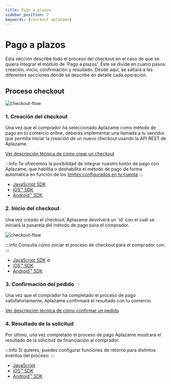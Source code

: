 ```yaml
---
title: Pago a plazos
sidebar_position: 2
keywords: [checkout aplazame]
---
```


# Pago a plazos
Esta sección describe todo el proceso del checkout en el caso de que se quiera integrar el módulo de 'Pago a plazos'. Éste se divide en cuatro pasos: creación, inicio, confirmación y resultado. Desde aquí, se saltará a las diferentes secciones dónde se describe en detalle cada operación.

## Proceso checkout
![checkout-flow](/img/checkout-integration-flow-es.svg)


### 1. Creación del checkout
Una vez que el comprador ha seleccionado Aplazame como método de pago en tu comercio online, deberás implementar una llamada a tu servidor que permita iniciar la creación de un nuevo checkout usando la API REST de Aplazame.


[Ver descripción técnica de cómo crear un checkout](../checkout-creation/)

:::info
Te ofrecemos la posibilidad de integrar nuestro botón de pago con Aplazame, que habilita o deshabilita el método de pago de forma automática en función de los [límites configurados en tu cuenta](https://ayuda.aplazame.com/hc/es-es/articles/360014973600--C%C3%B3mo-configurar-el-widget-de-Aplazame-en-tu-tienda-)
:::


* [JavaScript SDK](../sdk-javascript/)
* [iOS™ SDK](../sdk-ios/)
* [Android™ SDK](../sdk-android/)

### 2. Inicio del checkout

<div className="row" style={{alignItems: 'flex-start'}}>
  <div className="col col--6 margin-bottom--lg">
    <p>Una vez creado el checkout, Aplazame devolverá un `id` con el cuál se iniciará la pasarela del método de pago para el comprador.</p>
  </div>
  <div className="col col--6 margin-bottom--lg text-right">

  ![checkout-flow](/img/checkout-paylater-1-welcome.svg)
  </div>
</div>

:::info
Consulta cómo iniciar el proceso de checkout para el comprador con:
:::

* [JavaScript SDK](../sdk-javascript/#inicio-del-checkout) d
* [iOS™ SDK](../sdk-ios/#inicio-del-checkout)
* [Android™ SDK](../sdk-android/#inicio-del-checkout)


### 3. Confirmación del pedido

Una vez que el comprador ha completado el proceso de pago satisfatoriamente, Aplazame confirmará el resultado con tu comercio.

[Ver descripción técnica de cómo confirmar un pedido](../checkout-confirmation/)

### 4. Resultado de la solicitud

Por último, una vez completado el proceso de pago Aplazame mostrará el resultado de la solicitud de financiación al comprador.

:::info
Si quieres, puedes configurar funciones de retorno para distintos eventos del proceso:
:::

* [JavaScript](../sdk-javascript/#mostrar-resultado)
* [iOS™ SDK](../sdk-ios/#mostrar-resultado)
* [Android™ SDK](../sdk-android/#mostrar-resultado)
